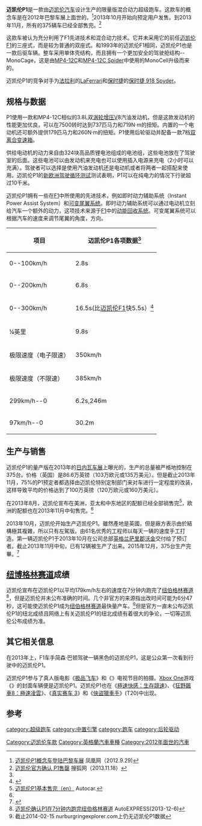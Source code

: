 {{noteTA
|T=zh-cn:迈凯伦P1; zh-tw:麥拉倫P1; zh-hk:麥拿侖P1;
|1=zh-cn:迈凯伦; zh-tw:麥拉倫; zh-hk:麥拿侖;
|4=zh-cn:嘉士多;zh-hk:嘉士多;zh-tw:嘉實多;
|5=zh-cn:奔驰; zh-tw:賓士; zh-hk:平治;
}}
{{Infobox electric vehicle
| name = 迈凯伦P1
| image =2013-03-05 Geneva Motor Show 7846.JPG
| caption = 迈凯伦P1在日内瓦车展（2013.03.05）
| manufacturer = [[迈凯伦汽车|迈凯伦汽车]]
| aka = 
| production = 2013年
| 组装地 = [[英格兰|英格兰]][[萨里郡|萨里郡]][[沃金|沃金]]


| class = [[超级跑车|超级跑车]]
| body_style = 双门
| layout = [[中置後驅|中置引擎]][[后轮驱动|后轮驱动]]
| platform = 
| engine = 3.8[[公升|公升]]V8缸雙[[渦輪增壓|渦輪增壓]]引擎 + 後軸一具電動馬達
| transmission = 7速SSG雙離合器自手排
| battery = <!-- xx [[kWh|kWh]] [[lithium-ion_battery|lithium-ion battery]]-->
| fuel_capacity =
| range = 
| electric_range = {{Convert|10|km|abbr=on}} ( [[新欧洲驾驶循环测试|新欧洲驾驶循环测试]])<ref name="TopSpeed">{{cite news |title=2014 McLaren P1 |url=http://www.topspeed.com/cars/mclaren/2014-mclaren-p1-ar153561.html|author=Tom Burkart|accessdate=28 October 2013 |publisher=TopSpeed |date=21 October 2013}}</ref> 

| wheelbase      = {{convert|2680|mm|in||abbr=on}}
| length         = {{convert|4588|mm|in||abbr=on}}
| width          = {{convert|1946|mm|in||abbr=on}}
| height         = {{convert|1188|mm|in||abbr=on}}
| weight         = {{Convert|1490|kg|lb|0|abbr=on}}
| 相关车辆 = [[McLaren_MP4-12C|McLaren MP4-12C]]
| designer = 
| sp = uk
}}

'''迈凯伦P1'''是一款由[[迈凯伦汽车|迈凯伦汽车]]设计生产的限量版混合动力超级跑车。这款车的概念车是在2012年巴黎车展上面世的。<ref>[http://gz.ifeng.com/qichexiaofei/xinchesudi/detail_2012_09/29/361154_0.shtml 迈凯伦P1概念车登陆巴黎车展] {{Wayback|url=http://gz.ifeng.com/qichexiaofei/xinchesudi/detail_2012_09/29/361154_0.shtml |date=20140222050512 }}  凤凰网（2012.9.29)</ref>2013年10月开始向预定用户发售。到2013年11月，所有的375辆车已经全部售完。<ref name="售完">[http://men.sohu.com/20131118/n390219280.shtml 迈凯伦官方确认 P1售罄] {{Wayback|url=http://men.sohu.com/20131118/n390219280.shtml |date=20140222133411 }} 搜狐网（2013.11.18）</ref>

这款车被认为充分利用了F1先进技术和混合动力技术。它并未采用它的前任[[迈凯伦F1|迈凯伦F1]]的三座式，而是较为普通的双座式。和1993年的迈凯伦F1相同，迈凯伦P1也是一款后驱车辆。整车采用{{link-en|碳素纤维|Carbon-fiber-reinforced polymer}}单体壳结构，而且拥有一个更加安全的驾驶舱结构--MonoCage，这是由[[MP4-12C|MP4-12C]]和[[MP4-12C_Spider|MP4-12C Spider]]中使用的MonoCell升级而来的。

迈凯伦P1的竞争对手为[[法拉利|法拉利]]的[[LaFerrari|LaFerrari]]和[[保时捷|保时捷]]的[[保时捷918|保时捷 918 Spyder]]。

==规格与数据==
P1使用一款和MP4-12C相似的3.8L双[[涡轮增压|涡轮增压]]V8汽油发动机，但是这款发动机的性能更加优良，可以在7500转时达到737匹马力和719N·m的扭矩。内置的一个电动机还可额外提供179匹马力和260N·m的扭矩。P1使用后轮驱动并配备一款7档[[双离合变速箱|双离合变速箱]]。

供给电动机的动力来自由324块高品质锂电池组成的电池组，这些电池放在了驾驶室的后面。这些电池可以由发动机来充电也可以使用插入电源来充电（2小时可以充满）。驾驶者可以选择是使用汽油发动机还是电动机或者将两者一起搭配来使用。迈凯伦P1的[[新欧洲驾驶循环测试|新欧洲驾驶循环测试]]测试表明，P1可以在纯电力的情况下行驶超过10千米。

迈凯伦P1拥有一些在[[F1|F1]]中所使用的先进技术，例如即时动力辅助系统（Instant Power Assist System）和[[DRS|可变尾翼系统]]。即时动力辅助系统可以通过电动机立刻给汽车一个额外的动力，这项技术来源于[[F1|F1]]中的[[动能回收系统|动能回收系统]]。可变尾翼系统可以根据汽车的速度来调节尾翼的角度，方向。

{| class="wikitable"
|-
 !项目!!迈凯伦P1各项数据<ref name="TopSpeed"/>
|-
| 0--100km/h  || 2.8s
|-
| 0--200km/h  || 6.8s
|-
| 0--300km/h ||  16.5s(比[[迈凯伦F1|迈凯伦F1]]快5.5s）<ref>{{cite web | url = http://www.autoblog.com/2013/10/21/mclaren-p1-official-performance-figures/ | title = 迈凯伦P1加速数据（en） | 3 =  | website = autoblog | date = 2013-10-21 | accessdate = 2014-02-15 | archive-date = 2013-10-21 | archive-url = https://web.archive.org/web/20131021134958/http://www.autoblog.com/2013/10/21/mclaren-p1-official-performance-figures/ | dead-url = yes }}</ref>
|-
| ¼英里     ||   9.8s
|-
| 极限速度（电子限速） || 350km/h
|-
| 极限速度（不限速）|| 385km/h
|-
|  299km/h--0|| 6.2s,246m
|-
| 97km/h--0 || 30.2m
|}

==生产与销售==
迈凯伦P1的量产版在2013年的[[日内瓦车展|日内瓦车展]]上曝光的，生产的总量被严格地控制在375台。价格（英国）是86.6万英镑（103万欧元或135万美元）。但是截止2013年11月，75%的P1预定者都选择由迈凯伦特别定制部门来对车进行一定程度的改装，这样导致平均的价格达到了100万英镑（120万欧元或160万美元）。

在2013年8月，迈凯伦宣布在美洲，亚太和中东地区的配额已经全部销售完<ref>[http://www.autocar.co.uk/car-news/mclaren-p1/mclaren-p1-sold-out 迈凯伦P1基本售完（en）] {{Wayback|url=http://www.autocar.co.uk/car-news/mclaren-p1/mclaren-p1-sold-out |date=20170427002828 }} Autocar.</ref>，欧洲的配额也在2013年11月中旬售完。<ref name="售完"/>

2013年10月，迈凯伦开始生产迈凯伦P1。雖然產地是英國，但是廠方表示由於結構極其複雜，所以只有左駕版。由61名优秀的工程师以每天一辆的速度手工打造。第一辆迈凯伦P1于2013年10月在公司总部[[英格兰|英格兰]][[萨里郡|萨里郡]][[沃金|沃金]]交付给了预订者。截止2013年11月中旬，已有12辆被生产了出来。2015年12月，375台生产完畢。<ref>{{cite web|url=https://www.autocar.co.uk/car-news/new-cars/mclaren-p1-production-comes-end|title=McLaren P1 production comes to an end|website=Autocar|access-date=2021-02-11|archive-date=2021-10-07|archive-url=https://web.archive.org/web/20211007063555/https://www.autocar.co.uk/car-news/new-cars/mclaren-p1-production-comes-end|dead-url=no}}</ref>

==[[纽博格林赛道|纽博格林赛道]]成绩==
迈凯伦宣布在迈凯伦P1以平均179km/h左右的速度在7分钟内跑完了[[纽伯格林赛道|纽伯格林赛道]]<ref>[http://www.driving.co.uk/news/mclaren/news-mclaren-confirms-sub-7-minute-nurburgring-p1-lap-releases-sensational-video/16778 迈凯伦确认P1在7分钟内跑完纽伯格林赛道] {{Wayback|url=http://www.driving.co.uk/news/mclaren/news-mclaren-confirms-sub-7-minute-nurburgring-p1-lap-releases-sensational-video/16778 |date=20131212054732 }} AutoEXPRESS(2013-12-6)</ref>，但是迈凯伦并未公布准确的时间。几个非官方的来源指出改时间可能为6分47秒，这可能使迈凯伦P1成为[[纽伯格林赛道|纽伯格林赛道]]最快量产车。<ref> 截止2014-02-15 nurburgringexplorer.com上仍无迈凯伦P1数据 </ref>但是官方一直未公布迈凯伦P1的纽北成绩且网络上有关迈凯伦P1的纽北成绩有着很大的争论，一切等迈凯伦公布成绩为准。

==其它相关信息==
在2013年{{link-en|古德伍德速度嘉年华|Goodwood Festival Of Speed}}上，F1车手简森·巴顿驾驶一辆黑色的迈凯伦P1，这是公众第一次看到行驶中的迈凯伦P1。

迈凯伦P1参与了真人版电影《[[极品飞车_(电影)|极品飞车]]》和《{{link-en|最高档（第21季）|Top Gear (series 21)}}》电视节目的拍摄。[[Xbox_One|Xbox One]]游戏《{{link-en|极限竞速5|Forza Motorsport 5}}》的封面车辆便是迈凯伦P1。迈凯伦P1也在《[[極速快感：生存競速|極速快感：生存競速]]》、《[[狂野飙车8：极速凌云|狂野飆車8：極速凌雲]]》、《[[真实赛车_3|真实赛车 3]]》和《[[俠盜獵車手|俠盜獵車手]]》(T20)中出现。

==参考==
{{Reflist}}
{{迈凯伦汽车}}
{{迈凯伦车队}}
[[category:超级跑车|category:超级跑车]]
[[Category:迈凯伦车款|Category:迈凯伦车款]]
[[Category:英格蘭汽車車種|Category:英格蘭汽車車種]]
[[category:中置引擎|category:中置引擎]]
[[category:跑车|category:跑车]]
[[category:后轮驱动|category:后轮驱动]]
[[Category:2012年面世的汽車|Category:2012年面世的汽車]]